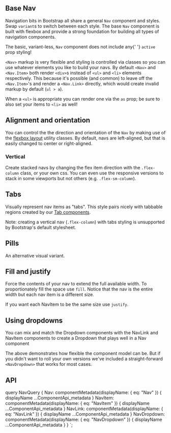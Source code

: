 

<PageHeader
  title="Navs and tabs"
  subTitle="Documentation and examples for how to use Bootstrap’s included navigation components."
/>

## Base Nav

Navigation bits in Bootstrap all share a general `Nav`
component and styles. Swap `variant`s to switch between each
style. The base `Nav` component is built with flexbox and
provide a strong foundation for building all types of navigation
components.

<Callout theme="warning">
  The basic, variant-less, <code>Nav</code> component does not include any{' '}
  <code>active</code> prop styling!
</Callout>

<ReactPlayground codeText={NavBasic} />

`<Nav>` markup is very flexible and styling is controlled via classes so you can
use whatever elements you like to build your navs. By default `<Nav>` and `<Nav.Item>` both
render `<div>`s instead of `<ul>` and `<li>` elements respectively.
This because it's possible (and common) to leave off the `<Nav.Item>`'s and
render a `<Nav.Link>` directly, which would create invalid markup by default (`ul > a`).

When a `<ul>` is appropriate you can render one via the `as` prop; be sure to
also set your items to `<li>` as well!

<ReactPlayground codeText={NavList} />

## Alignment and orientation

You can control the the direction and orientation of the
`Nav` by making use of the [flexbox layout][0] utility classes.
By default, navs are left-aligned, but that is easily changed to center or right-aligned.

<ReactPlayground codeText={NavAlignment} />

### Vertical

Create stacked navs by changing the flex item direction with the
`.flex-column` class, or your own css. You can even use the
responsive versions to stack in some viewports but not others (e.g.
`.flex-sm-column`).

<ReactPlayground codeText={NavStacked} />

## Tabs

Visually represent nav items as "tabs". This style pairs nicely with
tabbable regions created by our [Tab components](../tabs/).

Note: creating a vertical nav (`.flex-column`) with tabs styling is unsupported by Bootstrap's default stylesheet.

<ReactPlayground codeText={Tabs} />

## Pills

An alternative visual variant.

<ReactPlayground codeText={Pills} />

## Fill and justify

Force the contents of your nav to extend the full available width. To
proportionately fill the space use `fill`. Notice that the
nav is the entire width but each nav item is a different size.

<ReactPlayground codeText={NavFill} />

If you want each NavItem to be the same size use `justify`.

<ReactPlayground codeText={NavJustified} />

## Using dropdowns

You can mix and match the Dropdown components with the NavLink and
NavItem components to create a Dropdown that plays well in a Nav
component

<CodeBlock codeText={NavDropdownImpl} />

The above demonstrates how flexible the component model can be. But if
you didn't want to roll your own versions we've included a
straight-forward `<NavDropdown>` that works for most cases.

<ReactPlayground codeText={NavDropdown} />

## API

<ComponentApi metadata={props.data.Nav} />
<ComponentApi metadata={props.data.NavItem} exportedBy={props.data.Nav} />
<ComponentApi metadata={props.data.NavLink} exportedBy={props.data.Nav} />
<ComponentApi metadata={props.data.NavDropdown} />

  query NavQuery {
    Nav: componentMetadata(displayName: { eq: "Nav" }) {
      displayName
      ...ComponentApi_metadata
    }
    NavItem: componentMetadata(displayName: { eq: "NavItem" }) {
      displayName
      ...ComponentApi_metadata
    }
    NavLink: componentMetadata(displayName: { eq: "NavLink" }) {
      displayName
      ...ComponentApi_metadata
    }
    NavDropdown: componentMetadata(displayName: { eq: "NavDropdown" }) {
      displayName
      ...ComponentApi_metadata
    }
  }
`;

[0]: https://getbootstrap.com/docs/4.0/layout/grid/#horizontal-alignment

